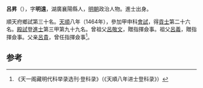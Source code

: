 '''呂昇'''（{{bd|1433年||？}}），字'''明遠'''，湖廣襄陽縣人，[[明朝|明朝]]政治人物。進士出身。

順天府鄉試第三十名。[[天顺_(明朝)|天順]]八年（1464年），參加甲申科[[會試|會試]]，得[[貢士|貢士]]第二十六名。[[殿試|殿試]]登[[進士|進士]]第三甲第九十九名。曾祖父[[呂敬文|呂敬文]]，贈指揮僉事。祖父[[呂義|呂義]]，贈指揮僉事。父亲[[呂貴|呂貴]]，曾任指揮僉事<ref>《天一阁藏明代科举录选刊·登科录》（《天順八年进士登科录》）</ref>。

==参考==
{{reflist}}

{{天順八年甲申科殿試金榜}}


{{明朝人物小作品}}